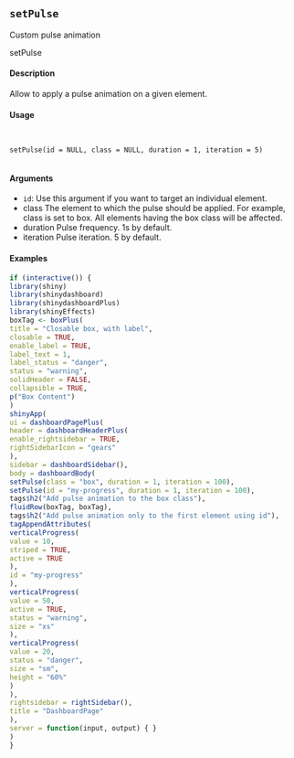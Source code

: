 
## ``setPulse``
Custom pulse animation

setPulse

#### Description

Allow to apply a pulse animation on a given element.

#### Usage
<pre><code>

setPulse(id = NULL, class = NULL, duration = 1, iteration = 5)

</code></pre>
#### Arguments

* ``id``: Use this argument if you want to target an individual element.
* class The element to which the pulse should be applied. For example, class is set to box. All elements having the box class will be affected.
*  duration Pulse frequency. 1s by default.
* iteration Pulse iteration. 5 by default.

#### Examples
```r
if (interactive()) {
library(shiny)
library(shinydashboard)
library(shinydashboardPlus)
library(shinyEffects)
boxTag <- boxPlus(
title = "Closable box, with label",
closable = TRUE,
enable_label = TRUE,
label_text = 1,
label_status = "danger",
status = "warning",
solidHeader = FALSE,
collapsible = TRUE,
p("Box Content")
)
shinyApp(
ui = dashboardPagePlus(
header = dashboardHeaderPlus(
enable_rightsidebar = TRUE,
rightSidebarIcon = "gears"
),
sidebar = dashboardSidebar(),
body = dashboardBody(
setPulse(class = "box", duration = 1, iteration = 100),
setPulse(id = "my-progress", duration = 1, iteration = 100),
tags$h2("Add pulse animation to the box class"),
fluidRow(boxTag, boxTag),
tags$h2("Add pulse animation only to the first element using id"),
tagAppendAttributes(
verticalProgress(
value = 10,
striped = TRUE,
active = TRUE
),
id = "my-progress"
),
verticalProgress(
value = 50,
active = TRUE,
status = "warning",
size = "xs"
),
verticalProgress(
value = 20,
status = "danger",
size = "sm",
height = "60%"
)
),
rightsidebar = rightSidebar(),
title = "DashboardPage"
),
server = function(input, output) { }
)
}

```
